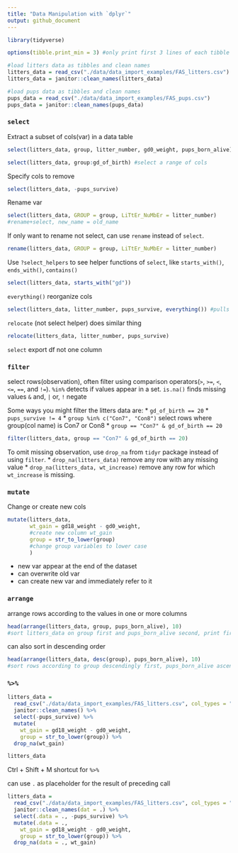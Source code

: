 ```yaml
---
title: "Data Manipulation with `dplyr`"
output: github_document
---
```


```r
library(tidyverse)

options(tibble.print_min = 3) #only print first 3 lines of each tibble

#load litters data as tibbles and clean names
litters_data = read_csv("./data/data_import_examples/FAS_litters.csv")
litters_data = janitor::clean_names(litters_data)

#load pups data as tibbles and clean names
pups_data = read_csv("./data/data_import_examples/FAS_pups.csv")
pups_data = janitor::clean_names(pups_data)
```

### `select`
Extract a subset of cols(var) in a data table

```r
select(litters_data, group, litter_number, gd0_weight, pups_born_alive) #select(df, var1, var2, var3)
```
```r
select(litters_data, group:gd_of_birth) #select a range of cols
```
Specify cols to remove
```r
select(litters_data, -pups_survive)
```
Rename var
```r
select(litters_data, GROUP = group, LiTtEr_NuMbEr = litter_number)
#rename+select, new_name = old_name
```

If only want to rename not select, can use `rename` instead of `select`.
```r
rename(litters_data, GROUP = group, LiTtEr_NuMbEr = litter_number)
```
Use `?select_helpers` to see helper functions of  `select`, like `starts_with()`, `ends_with()`, `contains()`

```r
select(litters_data, starts_with("gd"))
```
`everything()` reorganize cols
```r
select(litters_data, litter_number, pups_survive, everything()) #pulls litter_number and pups_survive to front
```

`relocate` (not select helper) does similar thing
```r
relocate(litters_data, litter_number, pups_survive)
```

`select` export df not one column

### `filter`

select rows(observation), often filter using comparison operators(`>`, `>=`, `<`, `<=`, `==`, and `!=`).
`%in%` detects if values appear in a set.
`is.na()` finds missing values
`&` and, `|` or, `!` negate

Some ways you might filter the litters data are:
* `gd_of_birth == 20`
* `pups_survive != 4`
* `group %in% c("Con7", "Con8")` select rows where group(col name) is Con7 or Con8
* `group == "Con7" & gd_of_birth == 20`

```r
filter(litters_data, group == "Con7" & gd_of_birth == 20)
```

To omit missing observation, use `drop_na` from `tidyr` package instead of using `filter`.
* `drop_na(litters_data)` remove any row with any missing value
* `drop_na(litters_data, wt_increase)` remove any row for which `wt_increase` is missing.

### `mutate`
Change or create new cols

```r
mutate(litters_data,
       wt_gain = gd18_weight - gd0_weight,
       #create new column wt_gain
       group = str_to_lower(group)
       #change group variables to lower case
       )
```
* new var appear at the end of the dataset
* can overwrite old var
* can create new var and immediately refer to it

### `arrange`
arrange rows according to the values in one or more columns

```r
head(arrange(litters_data, group, pups_born_alive), 10)
#sort litters_data on group first and pups_born_alive second, print first 10 lines
```
can also sort in descending order
```r
head(arrange(litters_data, desc(group), pups_born_alive), 10)
#sort rows according to group descendingly first, pups_born_alive ascendingly second
```

### `%>%`

```r
litters_data =
  read_csv("./data/data_import_examples/FAS_litters.csv", col_types = "ccddiiii") %>%
  janitor::clean_names() %>%
  select(-pups_survive) %>%
  mutate(
    wt_gain = gd18_weight - gd0_weight,
    group = str_to_lower(group)) %>% 
  drop_na(wt_gain)

litters_data
```
Ctrl + Shift + M shortcut for `%>%`

can use `.` as placeholder for the result of preceding call
```r
litters_data = 
  read_csv("./data/data_import_examples/FAS_litters.csv", col_types = "ccddiiii") %>%
  janitor::clean_names(dat = .) %>%
  select(.data = ., -pups_survive) %>%
  mutate(.data = .,
    wt_gain = gd18_weight - gd0_weight,
    group = str_to_lower(group)) %>% 
  drop_na(data = ., wt_gain)
```



